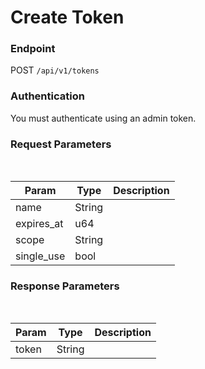 # Create Token



### Endpoint

POST `/api/v1/tokens`

### Authentication

You must authenticate using an admin token.


### Request Parameters

<br/>

| Param | Type | Description |
| ----- | ---- | ----------- |
| name | String | |
| expires_at | u64 | |
| scope | String | |
| single_use | bool | |


### Response Parameters

<br />

| Param | Type | Description |
| ----- | ---- | ----------- |
| token | String | |

